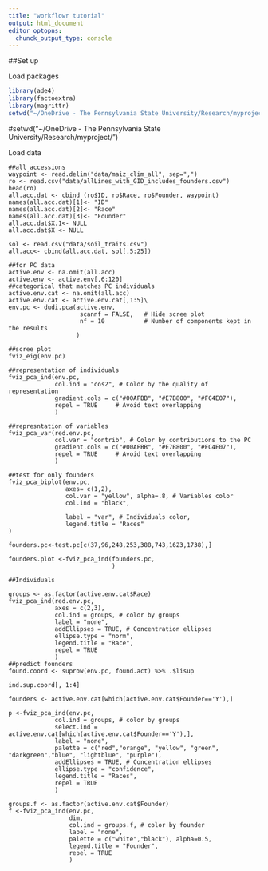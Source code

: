 ```yaml
---
title: "workflowr tutorial"
output: html_document
editor_optopns:
  chunck_output_type: console
---
```

##Set up

Load packages 
```r
library(ade4)
library(factoextra)
library(magrittr)
setwd("~/OneDrive - The Pennsylvania State University/Research/myproject/")

```

#setwd("~/OneDrive - The Pennsylvania State University/Research/myproject/")

Load data
```load
##all accessions
waypoint <- read.delim("data/maiz_clim_all", sep=",")
ro <- read.csv("data/allLines_with_GID_includes_founders.csv")
head(ro)
all.acc.dat <- cbind (ro$ID, ro$Race, ro$Founder, waypoint)
names(all.acc.dat)[1]<- "ID"
names(all.acc.dat)[2]<- "Race"
names(all.acc.dat)[3]<- "Founder"
all.acc.dat$X.1<- NULL
all.acc.dat$X <- NULL

sol <- read.csv("data/soil_traits.csv")
all.acc<- cbind(all.acc.dat, sol[,5:25])

##for PC data
active.env <- na.omit(all.acc)
active.env <- active.env[,6:120]
##categorical that matches PC individuals 
active.env.cat <- na.omit(all.acc)
active.env.cat <- active.env.cat[,1:5]\
env.pc <- dudi.pca(active.env,
                    scannf = FALSE,   # Hide scree plot
                    nf = 10           # Number of components kept in the results
                   )

##scree plot
fviz_eig(env.pc)

##representation of individuals
fviz_pca_ind(env.pc,
             col.ind = "cos2", # Color by the quality of representation
             gradient.cols = c("#00AFBB", "#E7B800", "#FC4E07"),
             repel = TRUE     # Avoid text overlapping
             )

##represntation of variables
fviz_pca_var(red.env.pc,
             col.var = "contrib", # Color by contributions to the PC
             gradient.cols = c("#00AFBB", "#E7B800", "#FC4E07"),
             repel = TRUE     # Avoid text overlapping
             )

##test for only founders
fviz_pca_biplot(env.pc,
                axes= c(1,2),
                col.var = "yellow", alpha=.8, # Variables color
                col.ind = "black",

                label = "var", # Individuals color,
                legend.title = "Races"
)

founders.pc<-test.pc[c(37,96,248,253,388,743,1623,1738),]

founders.plot <-fviz_pca_ind(founders.pc,
                             )

##Individuals

groups <- as.factor(active.env.cat$Race)
fviz_pca_ind(red.env.pc,
             axes = c(2,3),
             col.ind = groups, # color by groups 
             label = "none",
             addEllipses = TRUE, # Concentration ellipses
             ellipse.type = "norm",
             legend.title = "Race",
             repel = TRUE
             )
##predict founders 
found.coord <- suprow(env.pc, found.act) %>% .$lisup

ind.sup.coord[, 1:4]

founders <- active.env.cat[which(active.env.cat$Founder=='Y'),]

p <-fviz_pca_ind(env.pc,
             col.ind = groups, # color by groups 
             select.ind = active.env.cat[which(active.env.cat$Founder=='Y'),],
             label = "none",
             palette = c("red","orange", "yellow", "green", "darkgreen","blue", "lightblue", "purple"),
             addEllipses = TRUE, # Concentration ellipses
             ellipse.type = "confidence",
             legend.title = "Races",
             repel = TRUE
             )

groups.f <- as.factor(active.env.cat$Founder)
f <-fviz_pca_ind(env.pc,
                 dim,
                 col.ind = groups.f, # color by founder 
                 label = "none",
                 palette = c("white","black"), alpha=0.5,
                 legend.title = "Founder",
                 repel = TRUE
                 )
```


